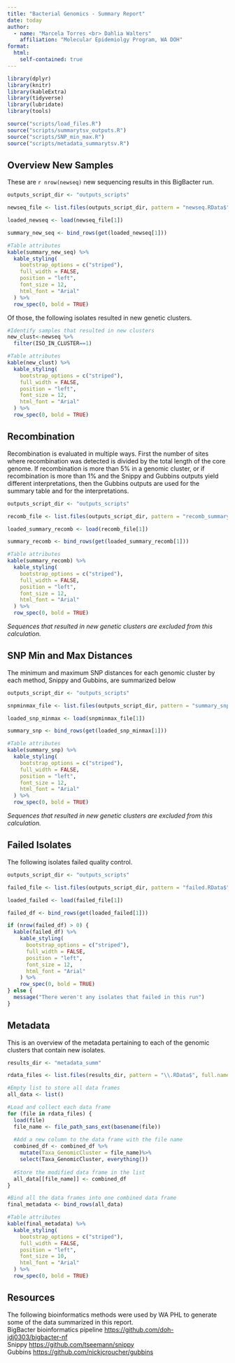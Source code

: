 ```yaml
---
title: "Bacterial Genomics - Summary Report"
date: today
author: 
  - name: "Marcela Torres <br> Dahlia Walters"
    affiliation: "Molecular Epidemiolgy Program, WA DOH"
format: 
  html:
    self-contained: true
---
```


```r
library(dplyr)
library(knitr)
library(kableExtra)
library(tidyverse)
library(lubridate)
library(tools)
```

```r
source("scripts/load_files.R")
source("scripts/summarytsv_outputs.R")
source("scripts/SNP_min_max.R")
source("scripts/metadata_summarytsv.R")
```

## Overview New Samples

These are `r nrow(newseq)` new sequencing results in this BigBacter run.

```r
outputs_script_dir <- "outputs_scripts"

newseq_file <- list.files(outputs_script_dir, pattern = "newseq.RData$", full.names = TRUE)

loaded_newseq <- load(newseq_file[1])

summary_new_seq <- bind_rows(get(loaded_newseq[1]))

#Table attributes
kable(summary_new_seq) %>%
  kable_styling(
    bootstrap_options = c("striped"),
    full_width = FALSE,
    position = "left",
    font_size = 12,
    html_font = "Arial"
  ) %>%
  row_spec(0, bold = TRUE)

```

Of those, the following isolates resulted in new genetic clusters.

```r
#Identify samples that resulted in new clusters
new_clust<-newseq %>% 
  filter(ISO_IN_CLUSTER==1)

#Table attributes
kable(new_clust) %>%
  kable_styling(
    bootstrap_options = c("striped"),
    full_width = FALSE,
    position = "left",
    font_size = 12,
    html_font = "Arial"
  ) %>%
  row_spec(0, bold = TRUE)
```

## Recombination

Recombination is evaluated in multiple ways. First the number of sites where recombination was detected is divided by the total length of the core genome. If recombination is more than 5% in a genomic cluster, or if recombination is more than 1% and the Snippy and Gubbins outputs yield different interpretations, then the Gubbins outputs are used for the summary table and for the interpretations.

```r
outputs_script_dir <- "outputs_scripts"

recomb_file <- list.files(outputs_script_dir, pattern = "recomb_summary.RData$", full.names = TRUE)

loaded_summary_recomb <- load(recomb_file[1])

summary_recomb <- bind_rows(get(loaded_summary_recomb[1]))

#Table attributes
kable(summary_recomb) %>%
  kable_styling(
    bootstrap_options = c("striped"),
    full_width = FALSE,
    position = "left",
    font_size = 12,
    html_font = "Arial"
  ) %>%
  row_spec(0, bold = TRUE)

```

*Sequences that resulted in new genetic clusters are excluded from this calculation.*

## SNP Min and Max Distances

The minimum and maximum SNP distances for each genomic cluster by each method, Snippy and Gubbins, are summarized below

```r
outputs_script_dir <- "outputs_scripts"

snpminmax_file <- list.files(outputs_script_dir, pattern = "summary_snp_minmax.RData$", full.names = TRUE)

loaded_snp_minmax <- load(snpminmax_file[1])

summary_snp <- bind_rows(get(loaded_snp_minmax[1]))

#Table attributes
kable(summary_snp) %>%
  kable_styling(
    bootstrap_options = c("striped"),
    full_width = FALSE,
    position = "left",
    font_size = 12,
    html_font = "Arial"
  ) %>%
  row_spec(0, bold = TRUE)

```

*Sequences that resulted in new genetic clusters are excluded from this calculation.*

## Failed Isolates

The following isolates failed quality control.

```r
outputs_script_dir <- "outputs_scripts"

failed_file <- list.files(outputs_script_dir, pattern = "failed.RData$", full.names = TRUE)

loaded_failed <- load(failed_file[1])

failed_df <- bind_rows(get(loaded_failed[1]))

if (nrow(failed_df) > 0) {
  kable(failed_df) %>%
    kable_styling(
      bootstrap_options = c("striped"),
      full_width = FALSE,
      position = "left",
      font_size = 12,
      html_font = "Arial"
    ) %>%
    row_spec(0, bold = TRUE)
} else {
  message("There weren't any isolates that failed in this run")
}

```

## Metadata

This is an overview of the metadata pertaining to each of the genomic clusters that contain new isolates.

```r

results_dir <- "metadata_summ"

rdata_files <- list.files(results_dir, pattern = "\\.RData$", full.names = TRUE)

#Empty list to store all data frames
all_data <- list()

#Load and collect each data frame
for (file in rdata_files) {
  load(file)
  file_name <- file_path_sans_ext(basename(file))
  
  #Add a new column to the data frame with the file name
  combined_df <- combined_df %>%
    mutate(Taxa_GenomicCluster = file_name)%>%
    select(Taxa_GenomicCluster, everything())
  
  #Store the modified data frame in the list
  all_data[[file_name]] <- combined_df
}

#Bind all the data frames into one combined data frame
final_metadata <- bind_rows(all_data)

#Table attributes
kable(final_metadata) %>%
  kable_styling(
    bootstrap_options = c("striped"),
    full_width = FALSE,
    position = "left",
    font_size = 10,
    html_font = "Arial"
  ) %>%
  row_spec(0, bold = TRUE)

```

## Resources

The following bioinformatics methods were used by WA PHL to generate some of the data summarized in this report.\
BigBacter bioinformatics pipeline <https://github.com/doh-jdj0303/bigbacter-nf>\
Snippy <https://github.com/tseemann/snippy>\
Gubbins <https://github.com/nickjcroucher/gubbins>
